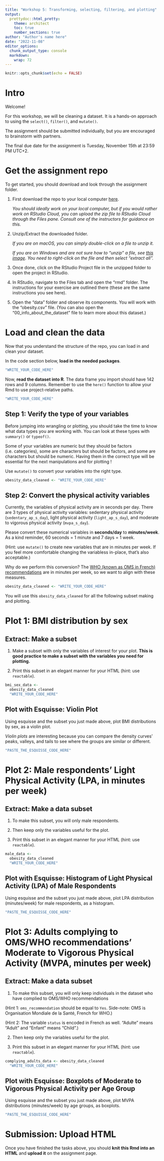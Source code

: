 ```yaml
---
title: "Workshop 5: Transforming, selecting, filtering, and plotting"
output:
  prettydoc::html_pretty:
    theme: architect
    toc: true
    number_sections: true
author: "Author's name here"
date: "2022-11-08"
editor_options: 
  chunk_output_type: console
  markdown: 
    wrap: 72
---
```


```r
knitr::opts_chunk$set(echo = FALSE)
```

# Intro

Welcome!

For this workshop, we will be cleaning a dataset. It is a hands-on
approach to using the `select()`, `filter()`, and `mutate()`.

The assignment should be submitted individually, but you are encouraged
to brainstorm with partners.

The final due date for the assignment is Tuesday, November 15th at 23:59
PM UTC+2.

# Get the assignment repo

To get started, you should download and look through the assignment
folder.

1.  First download the repo to your local computer
    [here](https://minhaskamal.github.io/DownGit/#/home?url=https://github.com/the-graph-courses/rbp_cohort_0_materials/tree/main/week_05){target="_blank"}.

    *You should ideally work on your local computer, but if you would
    rather work on RStudio Cloud, you can upload the zip file to RStudio
    Cloud through the Files pane. Consult one of the instructors for
    guidance on this.*

2.  Unzip/Extract the downloaded folder.

    *If you are on macOS, you can simply double-click on a file to unzip
    it.*

    *If you are on Windows and are not sure how to "unzip" a file, see
    [this image](https://imgur.com/a/6e5pT7k){target="_blank"}. You need
    to right-click on the file and then select "extract all".*

3.  Once done, click on the RStudio Project file in the unzipped folder
    to open the project in RStudio.

4.  In RStudio, navigate to the Files tab and open the "rmd" folder. The
    instructions for your exercise are outlined there (these are the
    same instructions you see here).

5.  Open the "data" folder and observe its components. You will work
    with the "obesity.csv" file. (You can also open the
    "00_info_about_the_dataset" file to learn more about this dataset.)

# Load and clean the data

Now that you understand the structure of the repo, you can load in and
clean your dataset.

In the code section below, **load in the needed packages**.

```r
"WRITE_YOUR_CODE_HERE"
```

Now, **read the dataset into R**. The data frame you import should have
142 rows and 9 columns. Remember to use the `here()` function to allow
your Rmd to use project-relative paths.

```r
"WRITE_YOUR_CODE_HERE"
```

## **Step 1:** Verify the type of your variables

Before jumping into wrangling or plotting, you should take the time to know what data types you are working with. You can look at these types with `summary()` or `typeof()`.

Some of your variables are numeric but they should be factors (i.e. categories), some are characters but should be factors, and some are characters but should be numeric. Having them in the correct type will be essential for the next manipulations and for plotting ! 

Use `mutate()` to convert your variables into the right type.

```r
obesity_data_cleaned <- "WRITE_YOUR_CODE_HERE"
```

## **Step 2:** Convert the physical activity variables

Currently, the variables of physical activity are in seconds per day. There are 3 types of physical activity variables: sedentary physical activity (`sedentary_ap_s_day`), light physical activity (`light_ap_s_day`), and moderate to vigorous physical activity (`mvpa_s_day`). 

Please convert these numerical variables in **seconds/day** to **minutes/week**. As a kind reminder, 60 seconds = 1 minute and 7 days = 1 week. 

(Hint: use `mutate()` to create new variables that are in minutes per week. If you feel more comfortable changing the variabless in-place, that's also acceptable.)

Why do we perform this conversion? The [WHO (known as OMS in French) recommendations](https://apps.who.int/iris/bitstream/handle/10665/337001/9789240014886-eng.pdf) are in minutes per week, so we want to align with these measures.

```r
obesity_data_cleaned <- "WRITE_YOUR_CODE_HERE"
```

You will use this `obesity_data_cleaned` for all the following subset
making and plotting.

# **Plot 1:** BMI distribution by sex

## **Extract:** Make a subset

1.  Make a subset with only the variables of interest for your plot.
    **This is good practice to make a subset with the variables you need
    for plotting.**

2.  Print this subset in an elegant manner for your HTML (hint: use
    `reactable`).

```r
bmi_sex_data <- 
  obesity_data_cleaned
  "WRITE_YOUR_CODE_HERE"
```

## **Plot with Esquisse:** Violin Plot

Using esquisse and the subset you just made above, plot BMI
distributions by sex, as a violin plot.

*Violin plots* are interesting because you can compare the density
curves' peaks, valleys, and tails to see where the groups are similar or
different.

```r
"PASTE_THE_ESQUISSE_CODE_HERE"
```

# **Plot 2:** Male respondents' Light Physical Activity (LPA, in minutes per week)

## **Extract:** Make a data subset

1.  To make this subset, you will only male respondents.

2.  Then keep only the variables useful for the plot.

3.  Print this subset in an elegant manner for your HTML (hint: use
    `reactable`).

```r
male_data <- 
  obesity_data_cleaned
  "WRITE_YOUR_CODE_HERE"
```

## **Plot with Esquisse:** Histogram of Light Physical Activity (LPA) of Male Respondents

Using esquisse and the subset you just made above, plot LPA distribution (minutes/week)
for male respondents, as a histogram.

```r
"PASTE_THE_ESQUISSE_CODE_HERE"
```

# **Plot 3:** Adults complying to OMS/WHO recommendations' Moderate to Vigorous Physical Activity (MVPA, minutes per week)

## **Extract:** Make a data subset

1.  To make this subset, you will only keep individuals in the dataset
    who have complied to OMS/WHO recommendations 
    
(Hint 1: `oms_recommendation` should be equal to `Yes`. Side-note: OMS is Organisation Mondiale de la Santé, French for WHO.)

(Hint 2: The variable `status` is encoded in French as well. "Adulte" means "Adult" and "Enfant" means "Child".)

2.  Then keep only the variables useful for the plot.

3.  Print this subset in an elegant manner for your HTML (hint: use
    `reactable`).

```r
complying_adults_data <- obesity_data_cleaned
  "WRITE_YOUR_CODE_HERE"
```

## **Plot with Esquisse:** Boxplots of Moderate to Vigorous Physical Activity per Age Group

Using esquisse and the subset you just made above, plot MVPA
distributions (minutes/week) by age groups, as boxplots.

```r
"PASTE_THE_ESQUISSE_CODE_HERE"
```

# Submission: Upload HTML

Once you have finished the tasks above, you should **knit this Rmd into
an HTML** and **upload it** on the assignment page.
